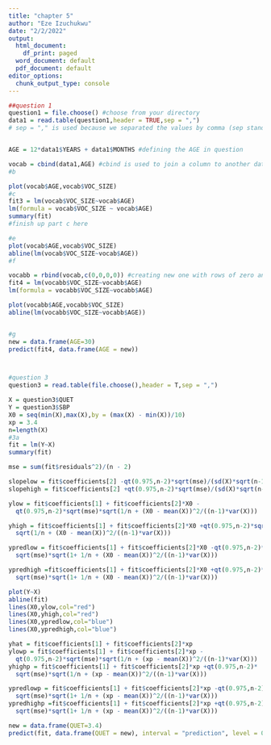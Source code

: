 ```yaml
---
title: "chapter 5"
author: "Eze Izuchukwu"
date: "2/2/2022"
output:
  html_document:
    df_print: paged
  word_document: default
  pdf_document: default
editor_options:
  chunk_output_type: console
---
```


```r

##question 1
question1 = file.choose() #choose from your directory
data1 = read.table(question1,header = TRUE,sep = ",")
# sep = "," is used because we separated the values by comma (sep stand for separator) 


AGE = 12*data1$YEARS + data1$MONTHS #defining the AGE in question

vocab = cbind(data1,AGE) #cbind is used to join a column to another data of the same row length
#b

plot(vocab$AGE,vocab$VOC_SIZE)
#c
fit3 = lm(vocab$VOC_SIZE~vocab$AGE)
lm(formula = vocab$VOC_SIZE ~ vocab$AGE)
summary(fit)
#finish up part c here

#e 
plot(vocab$AGE,vocab$VOC_SIZE)
abline(lm(vocab$VOC_SIZE~vocab$AGE))
#f

vocabb = rbind(vocab,c(0,0,0,0)) #creating new one with rows of zero and here rbind is for binding two separate data with the same number of columns
fit4 = lm(vocabb$VOC_SIZE~vocabb$AGE)
lm(formula = vocabb$VOC_SIZE~vocabb$AGE)

plot(vocabb$AGE,vocabb$VOC_SIZE)
abline(lm(vocabb$VOC_SIZE~vocabb$AGE))


#g
new = data.frame(AGE=30)
predict(fit4, data.frame(AGE = new))



#question 3
question3 = read.table(file.choose(),header = T,sep = ",")

X = question3$QUET
Y = question3$SBP
X0 = seq(min(X),max(X),by = (max(X) - min(X))/10)
xp = 3.4
n=length(X)
#3a
fit = lm(Y~X)
summary(fit)

mse = sum(fit$residuals^2)/(n - 2)

slopelow = fit$coefficients[2] -qt(0.975,n-2)*sqrt(mse)/(sd(X)*sqrt(n-1))
slopehigh = fit$coefficients[2] +qt(0.975,n-2)*sqrt(mse)/(sd(X)*sqrt(n-1)) 

ylow = fit$coefficients[1] + fit$coefficients[2]*X0 -
  qt(0.975,n-2)*sqrt(mse)*sqrt(1/n + (X0 - mean(X))^2/((n-1)*var(X)))

yhigh = fit$coefficients[1] + fit$coefficients[2]*X0 +qt(0.975,n-2)*sqrt(mse)*
  sqrt(1/n + (X0 - mean(X))^2/((n-1)*var(X)))

ypredlow = fit$coefficients[1] + fit$coefficients[2]*X0 -qt(0.975,n-2)*
  sqrt(mse)*sqrt(1+ 1/n + (X0 - mean(X))^2/((n-1)*var(X)))

ypredhigh =fit$coefficients[1] + fit$coefficients[2]*X0 +qt(0.975,n-2)*
  sqrt(mse)*sqrt(1+ 1/n + (X0 - mean(X))^2/((n-1)*var(X)))

plot(Y~X)
abline(fit)
lines(X0,ylow,col="red")
lines(X0,yhigh,col="red")
lines(X0,ypredlow,col="blue")
lines(X0,ypredhigh,col="blue")

yhat = fit$coefficients[1] + fit$coefficients[2]*xp
ylowp = fit$coefficients[1] + fit$coefficients[2]*xp -
  qt(0.975,n-2)*sqrt(mse)*sqrt(1/n + (xp - mean(X))^2/((n-1)*var(X)))
yhighp = fit$coefficients[1] + fit$coefficients[2]*xp +qt(0.975,n-2)*
  sqrt(mse)*sqrt(1/n + (xp - mean(X))^2/((n-1)*var(X)))

ypredlowp = fit$coefficients[1] + fit$coefficients[2]*xp -qt(0.975,n-2)*
  sqrt(mse)*sqrt(1+ 1/n + (xp - mean(X))^2/((n-1)*var(X)))
ypredhighp =fit$coefficients[1] + fit$coefficients[2]*xp +qt(0.975,n-2)*
  sqrt(mse)*sqrt(1+ 1/n + (xp - mean(X))^2/((n-1)*var(X)))

new = data.frame(QUET=3.4)
predict(fit, data.frame(QUET = new), interval = "prediction", level = 0.95)
```